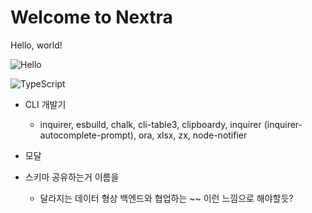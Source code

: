  
# Welcome to Nextra
 
Hello, world!

![Hello](/images/main.png)

![TypeScript](https://img.shields.io/badge/typescript-%23007ACC.svg?style=for-the-badge&logo=typescript&logoColor=white)



- CLI 개발기
    - inquirer, esbuild, chalk, cli-table3, clipboardy, inquirer (inquirer-autocomplete-prompt), ora, xlsx, zx, node-notifier


- 모달

- 스키마 공유하는거 이름을
    - 달라지는 데이터 형상 백엔드와 협업하는 ~~ 이런 느낌으로 해야할듯?